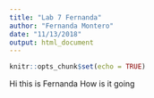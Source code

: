 ```yaml
---
title: "Lab 7 Fernanda"
author: "Fernanda Montero"
date: "11/13/2018"
output: html_document
---
```


```r
knitr::opts_chunk$set(echo = TRUE)
```

Hi this is Fernanda 
How is it going